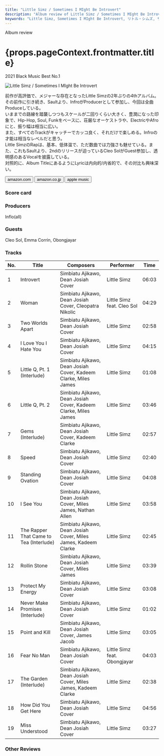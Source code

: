 ```yaml
---
title: "Little Simz / Sometimes I MIght Be Introvert"
description: "Album review of Little Simz / Sometimes I MIght Be Introvert"
keywords: "Little Simz, Sometimes I MIght Be Introvert, リトル・シムズ, サムタイムス・アイ・マイト・ビー・イントロヴァート"
---
```






<p className="largeP">Album review</p>
<h1 className="h1--no--margin">{props.pageContext.frontmatter.title}</h1>
<p className="largeP">
  <Link to="/best50/2021/">2021 Black Music Best No.1</Link>
</p>

<Row  className="image-card-group">
	<Column colMd={"3"} colLg={"4"} noGutterMdLeft="">
       <ImageCard>

![Little Simz / Sometimes I MIght Be Introvert](../../images/cd/littlesimz2L.jpg)

</ImageCard>
	</Column>
	<Column colMd={"4"} colLg={"8"} noGutterMdLeft="">
		<p>
			前作が高評価で、メジャーな存在となったLittle Simzの2年ぶりの4thアルバム。その前作に引き続き、Saultより、InfroがProducerとして参加し、今回は全曲Produceしている。
			<br/>いままでの路線を踏襲しつつもスケールが二回りくらい大きく、豊潤になった印象で、Hip-Hop, Soul, Funkをベースに、荘厳なオーケストラや、ElectricやAfroにと、振り幅は相当に広い。
			<br/>また、すべてのTrackがキャッチーでカッコ良く、それだけで楽しめる。Infroの才能は相当なレベルだと思う。
			<br/>Little SimzのRapは、基本、低体温で、ただ数曲では力強さも魅せている。また、これもSaultより、2ndのリリースが迫っているCleo SolがGuest参加し、透明感のあるVocalを披露している。
			<br/>対照的に、Album TitleにあるようにLyricは内向的/内省的で、その対比も興味深い。
		</p>
		<div>
		  <Button className="button-right-mergin"  href="https://amzn.to/3kem3D5" kind="primary" size="small" renderIcon={ArrowUpRight24}>
  	    amazon.com
  	  </Button>
  	  <Button className="button-right-mergin"  href="https://amzn.to/3CT5F2h" kind="secondary" size="small" renderIcon={ArrowUpRight24}>
  	    amazon.co.jp
  	  </Button>
			<Button className="button-right-mergin"  href="https://apple.co/3qeyv9z" kind="tertiary" size="small" renderIcon={ArrowUpRight24}>
  	   	apple music
  	  </Button>
			<AdvJS2/>
		</div>
	</Column>
</Row>
<Row >
	<Column colMd={"4"} colLg={"4"} noGutterMdLeft="">
		<div>
		  <h3>Score card</h3>
			<SliderJS1 value="2" />
		  <SliderJS2 value="1" />
			<SliderJS3 value="1" />
		  <SliderJS4 value="9" />
		</div>
	</Column>
	<Column colMd={"8"} colLg={"8"} noGutterMdLeft="">
		<div>
			<h3>Producers</h3>
			<p>
				Inflo(all)
			</p>
			<h3>Guests</h3>
			<p>
				Cleo Sol, Emma Corrin, Obongjayar
			</p>
		</div>
	</Column>
</Row>

<h3>Tracks</h3>

| No. | Title                                   | Composers                                                       | Performer                    | Time  |
| --- | --------------------------------------- | --------------------------------------------------------------- | ---------------------------- | ----- |
| 1   | Introvert                               | Simbiatu Ajikawo, Dean Josiah Cover                             | Little Simz                  | 06:03 |
| 2   | Woman                                   | Simbiatu Ajikawo, Dean Josiah Cover, Cleopatra Nikolic          | Little Simz feat. Cleo Sol   | 04:29 |
| 3   | Two Worlds Apart                        | Simbiatu Ajikawo, Dean Josiah Cover                             | Little Simz                  | 02:58 |
| 4   | I Love You I Hate You                   | Simbiatu Ajikawo, Dean Josiah Cover                             | Little Simz                  | 04:15 |
| 5   | Little Q, Pt. 1 (Interlude)             | Simbiatu Ajikawo, Dean Josiah Cover, Kadeem Clarke, Miles James | Little Simz                  | 01:08 |
| 6   | Little Q, Pt. 2                         | Simbiatu Ajikawo, Dean Josiah Cover, Kadeem Clarke, Miles James | Little Simz                  | 03:46 |
| 7   | Gems (Interlude)                        | Simbiatu Ajikawo, Dean Josiah Cover, Kadeem Clarke              | Little Simz                  | 02:57 |
| 8   | Speed                                   | Simbiatu Ajikawo, Dean Josiah Cover                             | Little Simz                  | 02:40 |
| 9   | Standing Ovation                        | Simbiatu Ajikawo, Dean Josiah Cover                             | Little Simz                  | 04:08 |
| 10  | I See You                               | Simbiatu Ajikawo, Dean Josiah Cover, Miles James, Nathan Allen  | Little Simz                  | 03:58 |
| 11  | The Rapper That Came to Tea (Interlude) | Simbiatu Ajikawo, Dean Josiah Cover, Miles James, Kadeem Clarke | Little Simz                  | 02:45 |
| 12  | Rollin Stone                            | Simbiatu Ajikawo, Dean Josiah Cover, Miles James                | Little Simz                  | 03:39 |
| 13  | Protect My Energy                       | Simbiatu Ajikawo, Dean Josiah Cover                             | Little Simz                  | 03:08 |
| 14  | Never Make Promises (Interlude)         | Simbiatu Ajikawo, Dean Josiah Cover                             | Little Simz                  | 01:02 |
| 15  | Point and Kill                          | Simbiatu Ajikawo, Dean Josiah Cover, James Jacob                | Little Simz                  | 03:05 |
| 16  | Fear No Man                             | Simbiatu Ajikawo, Dean Josiah Cover                             | Little Simz feat. Obongjayar | 04:03 |
| 17  | The Garden (Interlude)                  | Simbiatu Ajikawo, Dean Josiah Cover, Miles James, Kadeem Clarke | Little Simz                  | 02:38 |
| 18  | How Did You Get Here                    | Simbiatu Ajikawo, Dean Josiah Cover                             | Little Simz                  | 04:56 |
| 19  | Miss Understood                         | Simbiatu Ajikawo, Dean Josiah Cover                             | Little Simz                  | 03:27 |

<h3>Other Reviews</h3>

<Row>
  <Column colMd={3} colLg={3} noGutterMdLeft>
    <Review1 />
  </Column>
</Row>

<AdvJS3 />